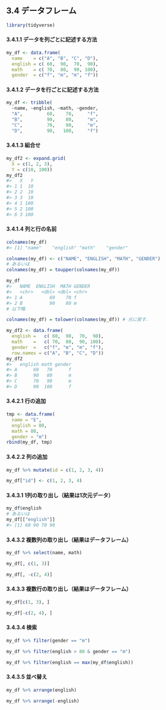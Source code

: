 ## 3.4 データフレーム

```r
library(tidyverse)
```

#### 3.4.1.1 データを列ごとに記述する方法

```r
my_df <- data.frame(
  name    = c("A", "B", "C", "D"),
  english = c( 60,  90,  70,  90),
  math    = c( 70,  80,  90, 100),
  gender  = c("f", "m", "m", "f"))
```

#### 3.4.1.2 データを行ごとに記述する方法

```r
my_df <- tribble(
  ~name, ~english, ~math, ~gender,
  "A",         60,    70,     "f",
  "B",         90,    80,     "m",
  "C",         70,    90,     "m",
  "D",         90,   100,     "f")
```

#### 3.4.1.3 組合せ

```r
my_df2 <- expand.grid(
  X = c(1, 2, 3),
  Y = c(10, 100))
my_df2
#>   X   Y
#> 1 1  10
#> 2 2  10
#> 3 3  10
#> 4 1 100
#> 5 2 100
#> 6 3 100
```

#### 3.4.1.4 列と行の名前

```r
colnames(my_df)
#> [1] "name"    "english" "math"    "gender" 
```

```r
colnames(my_df) <- c("NAME", "ENGLISH", "MATH", "GENDER")
# あるいは
colnames(my_df) = toupper(colnames(my_df))

my_df
#>   NAME  ENGLISH  MATH GENDER
#>   <chr>   <dbl> <dbl> <chr> 
#> 1 A          60    70 f    
#> 2 B          90    80 m     
# 以下略

colnames(my_df) = tolower(colnames(my_df)) # 元に戻す．
```

```r
my_df2 <- data.frame(
  english =   c( 60,  90,  70,  90),
  math    =   c( 70,  80,  90, 100),
  gender  =   c("f", "m", "m", "f"),
  row.names = c("A", "B", "C", "D"))
my_df2
#>   english math gender
#> A      60   70      f
#> B      90   80      m
#> C      70   90      m
#> D      90  100      f
```

#### 3.4.2.1 行の追加

```r
tmp <- data.frame(
  name = "E",
  english = 80,
  math = 80,
  gender = "m")
rbind(my_df, tmp)
```

#### 3.4.2.2 列の追加

```r
my_df %>% mutate(id = c(1, 2, 3, 4))
```

```r
my_df["id"] <- c(1, 2, 3, 4)
```

#### 3.4.3.1 1列の取り出し（結果は1次元データ）

```r
my_df$english
# あるいは
my_df[["english"]]
#> [1] 60 90 70 90
```

#### 3.4.3.2 複数列の取り出し（結果はデータフレーム）

```r
my_df %>% select(name, math)
```

```r
my_df[, c(1, 3)]
```

```r
my_df[, -c(2, 4)]
```

#### 3.4.3.3 複数行の取り出し（結果はデータフレーム）

```r
my_df[c(1, 3), ]
```

```r
my_df[-c(2, 4), ]
```

#### 3.4.3.4 検索

```r
my_df %>% filter(gender == "m")
```

```r
my_df %>% filter(english > 80 & gender == "m")
```

```r
my_df %>% filter(english == max(my_df$english))
```

#### 3.4.3.5 並べ替え

```r
my_df %>% arrange(english)
```

```r
my_df %>% arrange(-english)
```

